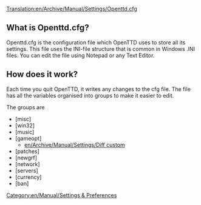 [[Translation:en/Archive/Manual/Settings/Openttd.cfg]]
==What is Openttd.cfg?==

Openttd.cfg is the configuration file which OpenTTD uses to store all its settings. This file uses the INI-file structure that is common in Windows .INI files.  You can edit the file using Notepad or any Text Editor.

==How does it work?==

Each time you quit OpenTTD, it writes any changes to the cfg file.
The file has all the variables organised into groups to make it easier to edit.

The groups are
*<nowiki>[misc]</nowiki>
*<nowiki>[win32]</nowiki>
*<nowiki>[music]</nowiki>
*<nowiki>[gameopt]</nowiki>
**[[en/Archive/Manual/Settings/Diff custom]]
*<nowiki>[patches]</nowiki>
*<nowiki>[newgrf]</nowiki>
*<nowiki>[network]</nowiki>
*<nowiki>[servers]</nowiki>
*<nowiki>[currency]</nowiki>
*<nowiki>[ban]</nowiki>

[[Category:en/Manual/Settings & Preferences]]
